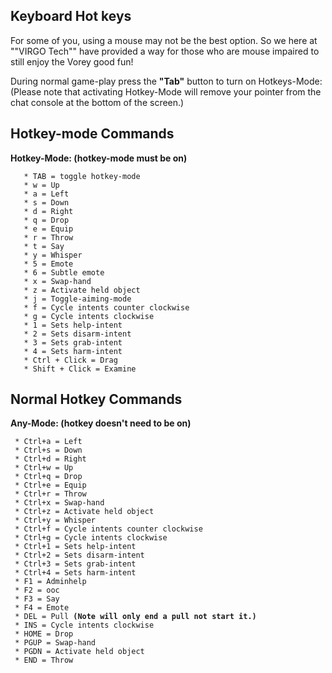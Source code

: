 {{GetStartedHeader}}

== Keyboard Hot keys ==

For some of you, using a mouse may not be the best option. So we here at ""VIRGO Tech"" have provided a way for those who are mouse impaired to still enjoy the Vorey good fun!

During normal game-play press the '''"Tab"''' button to turn on Hotkeys-Mode: (Please note that activating Hotkey-Mode will remove your pointer from the chat console at the bottom of the screen.) 

==Hotkey-mode Commands==

'''Hotkey-Mode: (hotkey-mode must be on)'''
    * TAB = toggle hotkey-mode
    * w = Up
    * a = Left
    * s = Down
    * d = Right
    * q = Drop
    * e = Equip
    * r = Throw
    * t = Say
    * y = Whisper
    * 5 = Emote
    * 6 = Subtle emote
    * x = Swap-hand
    * z = Activate held object
    * j = Toggle-aiming-mode
    * f = Cycle intents counter clockwise
    * g = Cycle intents clockwise
    * 1 = Sets help-intent
    * 2 = Sets disarm-intent
    * 3 = Sets grab-intent
    * 4 = Sets harm-intent
    * Ctrl + Click = Drag
    * Shift + Click = Examine

==Normal Hotkey Commands==


'''Any-Mode: (hotkey doesn't need to be on)'''
  * Ctrl+a = Left
  * Ctrl+s = Down
  * Ctrl+d = Right
  * Ctrl+w = Up
  * Ctrl+q = Drop
  * Ctrl+e = Equip
  * Ctrl+r = Throw
  * Ctrl+x = Swap-hand
  * Ctrl+z = Activate held object
  * Ctrl+y = Whisper
  * Ctrl+f = Cycle intents counter clockwise
  * Ctrl+g = Cycle intents clockwise
  * Ctrl+1 = Sets help-intent
  * Ctrl+2 = Sets disarm-intent
  * Ctrl+3 = Sets grab-intent
  * Ctrl+4 = Sets harm-intent
  * F1 = Adminhelp
  * F2 = ooc
  * F3 = Say
  * F4 = Emote
  * DEL = Pull '''(Note will only end a pull not start it.)'''
  * INS = Cycle intents clockwise
  * HOME = Drop
  * PGUP = Swap-hand
  * PGDN = Activate held object
  * END = Throw